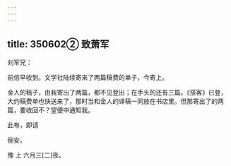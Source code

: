 ```yaml
---
---
---
```

title: 350602② 致萧军
---




刘军兄：

前信早收到。文学社陆续寄来了两篇稿费的单子，今寄上。

金人的稿子，由我寄出了两篇，都不见登出；在手头的还有三篇。《搭客》已登，大约稿费单也快送来了，那时当和金人的译稿一同放在书店里。但那寄出了的两篇，要收回不？望便中通知我。

此布，即请

俪安。

豫 上 六月三[二]夜。